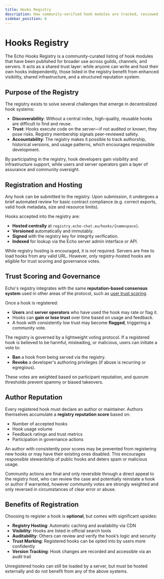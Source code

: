 ```yaml
---
title: Hooks Registry
description: How community-verified hook modules are tracked, reviewed, and moderated
sidebar_position: 6
---
```


# Hooks Registry

The Echo Hooks Registry is a community-curated listing of hook modules that have been published for broader use across
guilds, channels, and servers. It acts as a shared trust layer: while anyone can write and host their own hooks
independently, those listed in the registry benefit from enhanced visibility, shared infrastructure, and a structured
reputation system.

## Purpose of the Registry

The registry exists to solve several challenges that emerge in decentralized hook systems:

- **Discoverability**: Without a central index, high-quality, reusable hooks are difficult to find and reuse.
- **Trust**: Hooks execute code on the server—if not audited or known, they pose risks. Registry membership signals peer-reviewed safety.
- **Accountability**: The registry makes it possible to track authorship, historical versions, and usage patterns, which encourages responsible development.

By participating in the registry, hook developers gain visibility and infrastructure support, while users and server
operators gain a layer of assurance and community oversight.

## Registration and Hosting

Any hook can be submitted to the registry. Upon submission, it undergoes a brief automated review for basic contract
compliance (e.g. correct exports, valid hook metadata, size and resource limits).

Hooks accepted into the registry are:

- **Hosted centrally** at `registry.echo-chat.au/hooks/{namespace}`.
- **Versioned** automatically and immutably.
- **Signed** with the registry key for integrity verification.
- **Indexed** for lookup via the Echo server admin interface or API.

While registry hosting is encouraged, it is not required. Servers are free to load hooks from any valid URL. However,
only registry-hosted hooks are eligible for trust scoring and governance votes.

## Trust Scoring and Governance

Echo's registry integrates with the same **reputation-based consensus system** used in other areas of the protocol,
such as [user trust scoring](/docs/protocol/definitions/user/reputation).

Once a hook is registered:

- **Users** and **server operators** who have used the hook may rate or flag it.
- Hooks can **gain or lose trust** over time based on usage and feedback.
- A hook with consistently low trust may become **flagged**, triggering a community vote.

The registry is governed by a lightweight voting protocol. If a registered hook is believed to be harmful, misleading,
or malicious, users can initiate a vote to:

- **Ban** a hook from being served via the registry.
- **Revoke** a developer's authoring privileges (if abuse is recurring or egregious).

These votes are weighted based on participant reputation, and quorum thresholds prevent spammy or biased takeovers.

## Author Reputation

Every registered hook must declare an author or maintainer. Authors themselves accumulate a **registry reputation score** based on:

- Number of accepted hooks
- Hook usage volume
- Feedback ratings and trust metrics
- Participation in governance actions

An author with consistently poor scores may be prevented from registering new hooks or may have their existing ones
disabled. This encourages responsible stewardship of public hooks and deters spam or malicious usage.

Community actions are final and only reversible through a direct appeal to the registry host, who can review the case
and potentially reinstate a hook or author if warranted, however community votes are strongly weighted and only
reversed in circumstances of clear error or abuse.

## Benefits of Registration

Choosing to register a hook is **optional**, but comes with significant upsides:

- **Registry Hosting**: Automatic caching and availability via CDN
- **Visibility**: Hooks are listed in official search tools
- **Auditability**: Others can review and verify the hook’s logic and security
- **Trust Marking**: Registered hooks can be opted into by users more confidently
- **Version Tracking**: Hook changes are recorded and accessible via an audit trail

Unregistered hooks can still be loaded by a server, but must be hosted externally and do not benefit from any of the
above systems.
